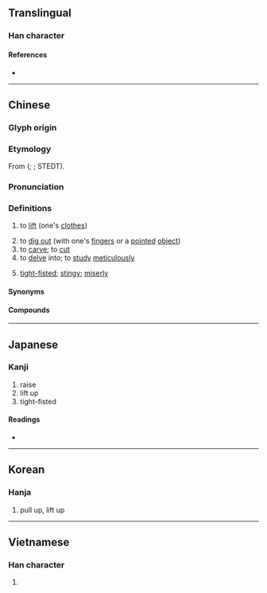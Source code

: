 {{also|抠}}
{{character info}}
==Translingual==

===Han character===
{{Han char|rn=64|rad=手|as=11|sn=14|four=51016|canj=QSRR|ids=⿰扌區}}

====References====
* {{Han ref|kx=0451.240|dkj=12638|dj=0802.030|hdz=31943.040|uh=6473|ud=25715|bh=E1E0|bd=57824}}

----

==Chinese==
{{zh-forms|s=抠}}

===Glyph origin===
{{Han etym}}

===Etymology===
From {{inh|zh|sit-pro|*ku||to take up; to lift; to prop up}} ({{zh-ref|Coblin, 1986}}; {{zh-ref|Schuessler, 2007}}; STEDT).

===Pronunciation===
{{zh-pron
|m=kōu,er=y
|c=kau1
|h=pfs=
|md=
|mn=khau/xm,zz:kho͘/qz:khio
|mn_note=khau - vernacular; kho͘/khio - literary
|w=
|x=kou1/kou6
|mc=y
|oc=y
|cat=v,a
}}

===Definitions===
{{zh-hanzi}}

# {{lb|zh|literary}} to [[lift]] (one's [[clothes]])
# to [[dig out]] (with one's [[finger]]s or a [[pointed]] [[object]])
# to [[carve]]; to [[cut]]
# to [[delve]] into; to [[study]] [[meticulously]]
# {{lb|zh|colloquial}} [[tight-fisted]]; [[stingy]]; [[miserly]]

====Synonyms====
{{zh-syn-saurus|吝嗇}}
{{zh-dial|吝嗇}}

====Compounds====
{{zh-der|倒舄摳衣|摳摳索索|摳門兒|摳住|摳心挖肚|摳心挖膽|摳摟|摳衣|甌摳|摳扒|摳搜|摳字眼兒|死摳兒|老摳}}

----

==Japanese==

===Kanji===
{{ja-kanji|grade=|rs=手11}}

# raise
# lift up
# tight-fisted

====Readings====
* {{ja-readings|on=[[こう]] (kō), [[く]] (ku), [[おう]] (ō), [[う]] (u)|kun=[[ひろう]] (hirou)}}

----

==Korean==

===Hanja===
{{ko-hanja|hangeul=구|eumhun=|rv=gu|mr=ku|y=kwu}}

# pull up, lift up

----

==Vietnamese==

===Han character===
{{vi-hantu|[[khua]], [[khu]], [[so]], [[xô]], [[xua]], [[đùa]], [[khùa]], [[khuá]], [[sù]]|rs=手11}}

# {{rfdef|vi|sort=手11}}